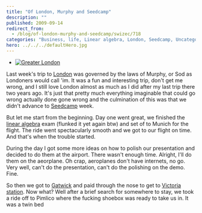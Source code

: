 ```yaml
---
title: "Of London, Murphy and Seedcamp"
description: ""
published: 2009-09-14
redirect_from:
  - /blog/of-london-murphy-and-seedcamp/swizec/718
categories: "Business, life, Linear algebra, London, Seedcamp, Uncategorized"
hero: ../../../defaultHero.jpg
---
```


- [![Greater London](https://upload.wikimedia.org/wikipedia/commons/thumb/4/4b/442px_-_London_Lead_Image.jpg/300px-442px_-_London_Lead_Image.jpg)](http://commons.wikipedia.org/wiki/Image:442px_-_London_Lead_Image.jpg)

Last week's trip to [London](http://en.wikipedia.org/wiki/London) was governed by the laws of Murphy, or Sod as Londoners would call 'im. It was a fun and interesting trip, don't get me wrong, and I still love London almost as much as I did after my last trip there two years ago. It's just that pretty much everything imaginable that could go wrong actually done gone wrong and the culmination of this was that we didn't advance to [Seedcamp](http://www.seedcamp.com) week.

But let me start from the beginning. Day one went great, we finished the [linear algebra](http://en.wikipedia.org/wiki/Linear_algebra) exam (flunked it yet again btw) and set of to Munich for the flight. The ride went spectacularly smooth and we got to our flight on time. And that's when the trouble started.

During the day I got some more ideas on how to polish our presentation and decided to do them at the airport. There wasn't enough time. Alright, I'll do them on the aeorplane. Oh crap, aeroplanes don't have internets, no go. Very well, can't do the presentation, can't do the polishing on the demo. Fine.

So then we got to [Gatwick](http://en.wikipedia.org/wiki/London_Gatwick_Airport) and paid through the nose to get to [Victoria station](http://en.wikipedia.org/wiki/London_Victoria_station). Now what? Well after a brief search for somewhere to stay, we took a ride off to Pimlico where the fucking shoebox was ready to take us in. It was a twin bed